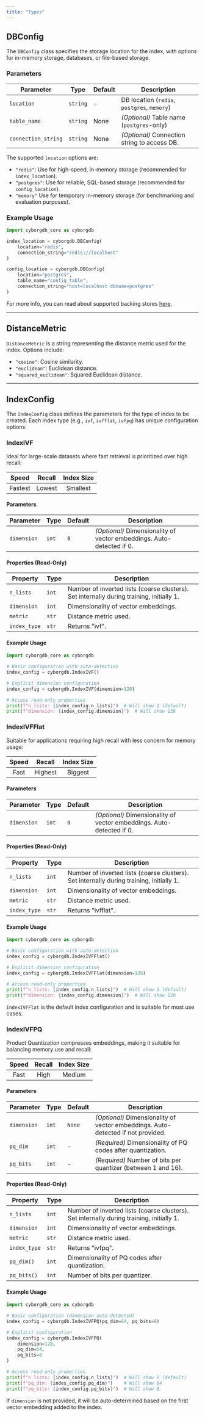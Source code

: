 ```yaml
---
title: "Types"
---
```


## DBConfig

The `DBConfig` class specifies the storage location for the index, with options for in-memory storage, databases, or file-based storage.

### Parameters

| Parameter | Type | Default | Description |
|-------------------|----------------------------------|--------------|--------------------------------------------------------------------|
| `location` | `string` | - | DB location (`redis`, `postgres`, `memory`) |
| `table_name` | `string` | None | _(Optional)_ Table name (`postgres`-only) |
| `connection_string` | `string` | None | _(Optional)_ Connection string to access DB. |

The supported `location` options are:

- `"redis"`: Use for high-speed, in-memory storage (recommended for `index_location`).
- `"postgres"`: Use for reliable, SQL-based storage (recommended for `config_location`).
- `"memory"` Use for temporary in-memory storage (for benchmarking and evaluation purposes).

### Example Usage

```python
import cyborgdb_core as cyborgdb

index_location = cyborgdb.DBConfig(
    location="redis",
    connection_string="redis://localhost"
)

config_location = cyborgdb.DBConfig(
    location="postgres",
    table_name="config_table",
    connection_string="host=localhost dbname=postgres"
)
```

For more info, you can read about supported backing stores [here](../../intro/backing-stores).

---

## DistanceMetric

`DistanceMetric` is a string representing the distance metric used for the index. Options include:

- `"cosine"`: Cosine similarity.
- `"euclidean"`: Euclidean distance.
- `"squared_euclidean"`: Squared Euclidean distance.

---

## IndexConfig

The `IndexConfig` class defines the parameters for the type of index to be created. Each index type (e.g., `ivf`, `ivfflat`, `ivfpq`) has unique configuration options:


### IndexIVF

Ideal for large-scale datasets where fast retrieval is prioritized over high recall:

|  Speed  | Recall | Index Size |
| :-----: | :----: | :--------: |
| Fastest | Lowest |  Smallest  |

#### Parameters

| Parameter | Type | Default | Description |
|--------------|-------------------------|---------|---------------------------------------|
| `dimension` | `int` | `0` | _(Optional)_ Dimensionality of vector embeddings. Auto-detected if 0. |

#### Properties (Read-Only)

| Property | Type | Description |
|--------------|-------------------------|---------------------------------------|
| `n_lists` | `int` | Number of inverted lists (coarse clusters). Set internally during training, initially 1. |
| `dimension` | `int` | Dimensionality of vector embeddings. |
| `metric` | `str` | Distance metric used. |
| `index_type` | `str` | Returns "ivf". |

#### Example Usage

```python
import cyborgdb_core as cyborgdb

# Basic configuration with auto-detection
index_config = cyborgdb.IndexIVF()

# Explicit dimension configuration
index_config = cyborgdb.IndexIVF(dimension=128)

# Access read-only properties
print(f"n_lists: {index_config.n_lists}")  # Will show 1 (default)
print(f"dimension: {index_config.dimension}")  # Will show 128
```

### IndexIVFFlat

Suitable for applications requiring high recall with less concern for memory usage:

| Speed | Recall  | Index Size |
| :---: | :-----: | :--------: |
| Fast  | Highest |  Biggest   |

#### Parameters

| Parameter | Type | Default | Description |
|--------------|-------------------------------|---------|-------------------------------------------------------------------------------|
| `dimension` | `int` | `0` | _(Optional)_ Dimensionality of vector embeddings. Auto-detected if 0. |

#### Properties (Read-Only)

| Property | Type | Description |
|--------------|-------------------------|---------------------------------------|
| `n_lists` | `int` | Number of inverted lists (coarse clusters). Set internally during training, initially 1. |
| `dimension` | `int` | Dimensionality of vector embeddings. |
| `metric` | `str` | Distance metric used. |
| `index_type` | `str` | Returns "ivfflat". |

#### Example Usage

```python
import cyborgdb_core as cyborgdb

# Basic configuration with auto-detection
index_config = cyborgdb.IndexIVFFlat()

# Explicit dimension configuration
index_config = cyborgdb.IndexIVFFlat(dimension=128)

# Access read-only properties
print(f"n_lists: {index_config.n_lists}")  # Will show 1 (default)
print(f"dimension: {index_config.dimension}")  # Will show 128
```

<Tip>`IndexIVFFlat` is the default index configuration and is suitable for most use cases.</Tip>

### IndexIVFPQ

Product Quantization compresses embeddings, making it suitable for balancing memory use and recall:

| Speed | Recall | Index Size |
| :---: | :----: | :--------: |
| Fast  |  High  |   Medium   |

#### Parameters

| Parameter | Type | Default | Description |
|--------------|-------------------------------|---------|-------------------------------------------------------------------------------|
| `dimension` | `int` | `None` | _(Optional)_ Dimensionality of vector embeddings. Auto-detected if not provided. |
| `pq_dim` | `int` | - | _(Required)_ Dimensionality of PQ codes after quantization. |
| `pq_bits` | `int` | - | _(Required)_ Number of bits per quantizer (between 1 and 16). |

#### Properties (Read-Only)

| Property | Type | Description |
|--------------|-------------------------|---------------------------------------|
| `n_lists` | `int` | Number of inverted lists (coarse clusters). Set internally during training, initially 1. |
| `dimension` | `int` | Dimensionality of vector embeddings. |
| `metric` | `str` | Distance metric used. |
| `index_type` | `str` | Returns "ivfpq". |
| `pq_dim()` | `int` | Dimensionality of PQ codes after quantization. |
| `pq_bits()` | `int` | Number of bits per quantizer. |

#### Example Usage

```python
import cyborgdb_core as cyborgdb

# Basic configuration (dimension auto-detected)
index_config = cyborgdb.IndexIVFPQ(pq_dim=64, pq_bits=8)

# Explicit configuration
index_config = cyborgdb.IndexIVFPQ(
    dimension=128,
    pq_dim=64, 
    pq_bits=8
)

# Access read-only properties
print(f"n_lists: {index_config.n_lists}")  # Will show 1 (default)
print(f"pq_dim: {index_config.pq_dim}")    # Will show 64
print(f"pq_bits: {index_config.pq_bits}")  # Will show 8
```

<Tip>If `dimension` is not provided, it will be auto-determined based on the first vector embedding added to the index.</Tip>
